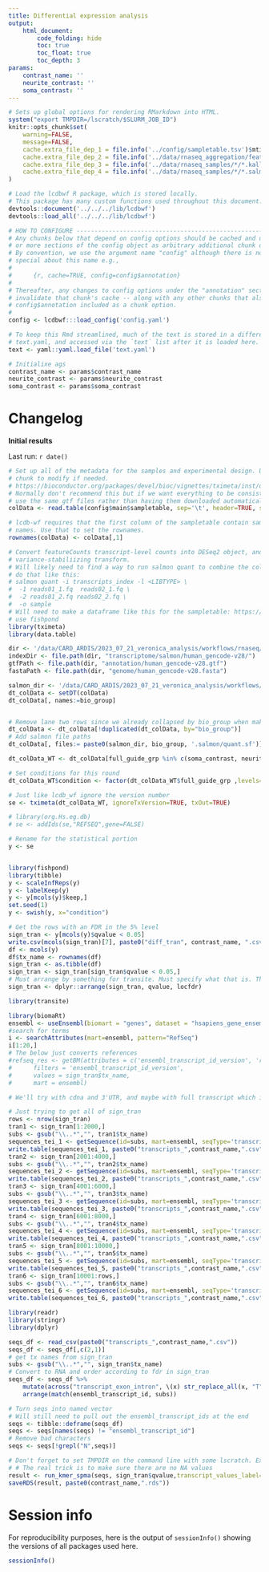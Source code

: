 ```yaml
---
title: Differential expression analysis
output:
    html_document:
        code_folding: hide
        toc: true
        toc_float: true
        toc_depth: 3
params:
    contrast_name: ''
    neurite_contrast: ''
    soma_contrast: ''
---
```


```r
# Sets up global options for rendering RMarkdown into HTML.
system("export TMPDIR=/lscratch/$SLURM_JOB_ID")
knitr::opts_chunk$set(
    warning=FALSE,
    message=FALSE,
    cache.extra_file_dep_1 = file.info('../config/sampletable.tsv')$mtime,
    cache.extra_file_dep_2 = file.info('../data/rnaseq_aggregation/featurecounts_features.txt')$mtime,
    cache.extra_file_dep_3 = file.info('../data/rnaseq_samples/*/*.kallisto/abundance.h5')$mtime,
    cache.extra_file_dep_4 = file.info('../data/rnaseq_samples/*/*.salmon/quant.sf')$mtime
)
```

```r
# Load the lcdbwf R package, which is stored locally.
# This package has many custom functions used throughout this document.
devtools::document('../../../lib/lcdbwf')
devtools::load_all('../../../lib/lcdbwf')
```


```r

# HOW TO CONFIGURE ------------------------------------------------------
# Any chunks below that depend on config options should be cached and use one
# or more sections of the config object as arbitrary additional chunk options.
# By convention, we use the argument name "config" although there is nothing
# special about this name e.g.,
#
#      {r, cache=TRUE, config=config$annotation}
#
# Thereafter, any changes to config options under the "annotation" section will then
# invalidate that chunk's cache -- along with any other chunks that also have
# config$annotation included as a chunk option.
#
config <- lcdbwf:::load_config('config.yaml')

# To keep this Rmd streamlined, much of the text is stored in a different file,
# text.yaml, and accessed via the `text` list after it is loaded here.
text <- yaml::yaml.load_file('text.yaml')

# Initialixe ags 
contrast_name <- params$contrast_name
neurite_contrast <- params$neurite_contrast
soma_contrast <- params$soma_contrast
```


# Changelog

**Initial results**

Last run: `r date()`

```r
# Set up all of the metadata for the samples and experimental design. Use this
# chunk to modify if needed.
# https://bioconductor.org/packages/devel/bioc/vignettes/tximeta/inst/doc/tximeta.html
# Normally don't recommend this but if we want everything to be consistent it is important to
# use the same gtf files rather than having them downloaded automatically.
colData <- read.table(config$main$sampletable, sep='\t', header=TRUE, stringsAsFactors=FALSE)

# lcdb-wf requires that the first column of the sampletable contain sample
# names. Use that to set the rownames.
rownames(colData) <- colData[,1]
```

```r
# Convert featureCounts transcript-level counts into DESeq2 object, and run
# variance-stabiliizing transform.
# Will likely need to find a way to run salmon quant to combine the collapsable samples to 
# do that like this:
# salmon quant -i transcripts_index -l <LIBTYPE> \
#  -1 reads01_1.fq  reads02_1.fq \
#  -2 reads01_2.fq reads02_2.fq \
#  -o sample
# Will need to make a dataframe like this for the sampletable: https://support.bioconductor.org/p/9149213/
# use fishpond 
library(tximeta)
library(data.table)

dir <- '/data/CARD_ARDIS/2023_07_21_veronica_analysis/workflows/rnaseq/references_data/references_data/human/gencode-v28/'
indexDir <- file.path(dir, "transcriptome/salmon/human_gencode-v28/")
gtfPath <- file.path(dir, "annotation/human_gencode-v28.gtf")
fastaPath <- file.path(dir, "genome/human_gencode-v28.fasta")

salmon_dir <- '/data/CARD_ARDIS/2023_07_21_veronica_analysis/workflows/rnaseq/data/rnaseq_samples/'
dt_colData <- setDT(colData)
dt_colData[, names:=bio_group]


# Remove lane two rows since we already collapsed by bio_group when making salmon files
dt_colData <- dt_colData[!duplicated(dt_colData, by="bio_group")]
# Add salmon file paths
dt_colData[, files:= paste0(salmon_dir, bio_group, '.salmon/quant.sf')]

dt_colData_WT <- dt_colData[full_guide_grp %in% c(soma_contrast, neurite_contrast),]

# Set conditions for this round
dt_colData_WT$condition <- factor(dt_colData_WT$full_guide_grp ,levels=c(soma_contrast, neurite_contrast))

# Just like lcdb_wf ignore the version number
se <- tximeta(dt_colData_WT, ignoreTxVersion=TRUE, txOut=TRUE)

# library(org.Hs.eg.db)
# se <- addIds(se,"REFSEQ",gene=FALSE)

# Rename for the statistical portion
y <- se


library(fishpond)
library(tibble)
y <- scaleInfReps(y)
y <- labelKeep(y)
y <- y[mcols(y)$keep,]
set.seed(1)
y <- swish(y, x="condition")

# Get the rows with an FDR in the 5% level
sign_tran <- y[mcols(y)$qvalue < 0.05]
write.csv(mcols(sign_tran)[7], paste0("diff_tran", contrast_name, ".csv"), quote=FALSE)
df <- mcols(y)
df$tx_name <- rownames(df)
sign_tran <- as.tibble(df)
sign_tran <- sign_tran[sign_tran$qvalue < 0.05,]
# Must arrange by something for transite. Must specify what that is. They suggest log2FC
sign_tran <- dplyr::arrange(sign_tran, qvalue, locfdr)

library(transite)

library(biomaRt)
ensembl <- useEnsembl(biomart = "genes", dataset = "hsapiens_gene_ensembl", mirror='useast')
#search for terms
i <- searchAttributes(mart=ensembl, pattern="RefSeq")
i[1:20,]
# The below just converts references
#refseq_res <- getBM(attributes = c('ensembl_transcript_id_version', 'refseq_mrna'),
#      filters = 'ensembl_transcript_id_version',
#      values = sign_tran$tx_name,
#      mart = ensembl)

# We'll try with cdna and 3'UTR, and maybe with full transcript which is transcript_exon_intron

# Just trying to get all of sign_tran
rows <- nrow(sign_tran)
tran1 <- sign_tran[1:2000,]
subs <- gsub("\\..*","", tran1$tx_name)
sequences_tei_1 <- getSequence(id=subs, mart=ensembl, seqType='transcript_exon_intron', type='ensembl_transcript_id')
write.table(sequences_tei_1, paste0("transcripts_",contrast_name,".csv"), quote=FALSE, sep=',', row.names=FALSE)
tran2 <- sign_tran[2001:4000,]
subs <- gsub("\\..*","", tran2$tx_name)
sequences_tei_2 <- getSequence(id=subs, mart=ensembl, seqType='transcript_exon_intron', type='ensembl_transcript_id')
write.table(sequences_tei_2, paste0("transcripts_",contrast_name,".csv"), append=TRUE, quote=FALSE, sep=',', row.names=FALSE)
tran3 <- sign_tran[4001:6000,]
subs <- gsub("\\..*","", tran3$tx_name)
sequences_tei_3 <- getSequence(id=subs, mart=ensembl, seqType='transcript_exon_intron', type='ensembl_transcript_id')
write.table(sequences_tei_3, paste0("transcripts_",contrast_name,".csv"), append=TRUE, quote=FALSE, sep=',', row.names=FALSE)
tran4 <- sign_tran[6001:8000,]
subs <- gsub("\\..*","", tran4$tx_name)
sequences_tei_4 <- getSequence(id=subs, mart=ensembl, seqType='transcript_exon_intron', type='ensembl_transcript_id')
write.table(sequences_tei_4, paste0("transcripts_",contrast_name,".csv"), append=TRUE, quote=FALSE, sep=',', row.names=FALSE)
tran5 <- sign_tran[8001:10000,]
subs <- gsub("\\..*","", tran5$tx_name)
sequences_tei_5 <- getSequence(id=subs, mart=ensembl, seqType='transcript_exon_intron', type='ensembl_transcript_id')
write.table(sequences_tei_5, paste0("transcripts_",contrast_name,".csv"), append=TRUE, quote=FALSE, sep=',', row.names=FALSE)
tran6 <- sign_tran[10001:rows,]
subs <- gsub("\\..*","", tran6$tx_name)
sequences_tei_6 <- getSequence(id=subs, mart=ensembl, seqType='transcript_exon_intron', type='ensembl_transcript_id')
write.table(sequences_tei_6, paste0("transcripts_",contrast_name,".csv"), append=TRUE, quote=FALSE, sep=',', row.names=FALSE)

library(readr)
library(stringr)
library(dplyr)

seqs_df <- read_csv(paste0("transcripts_",contrast_name,".csv"))
seqs_df <- seqs_df[,c(2,1)]
# get tx names from sign_tran
subs <- gsub("\\..*","", sign_tran$tx_name)
# Convert to RNA and order according to fdr in sign_tran
seqs_df <- seqs_df %>%
    mutate(across("transcript_exon_intron", \(x) str_replace_all(x, "T", "U"))) %>%
    arrange(match(ensembl_transcript_id, subs))

# Turn seqs into named vector
# Will still need to pull out the ensembl_transcript_ids at the end
seqs <- tibble::deframe(seqs_df)
seqs <- seqs[names(seqs) != "ensembl_transcript_id"]
# Remove bad characters
seqs <- seqs[!grepl("N",seqs)]

# Don't forget to set TMPDIR on the command line with some lscratch. Export TMPDIR=/lscratch/$SLURM_JOB_ID
# # The real trick is to make sure there are no NA values
result <- run_kmer_spma(seqs, sign_tran$qvalue,transcript_values_label="qvalue",n_cores=20)
saveRDS(result, paste0(contrast_name,".rds"))
```

# Session info
For reproducibility purposes, here is the output of `sessionInfo()` showing the
versions of all packages used here.

```r
sessionInfo()
```
